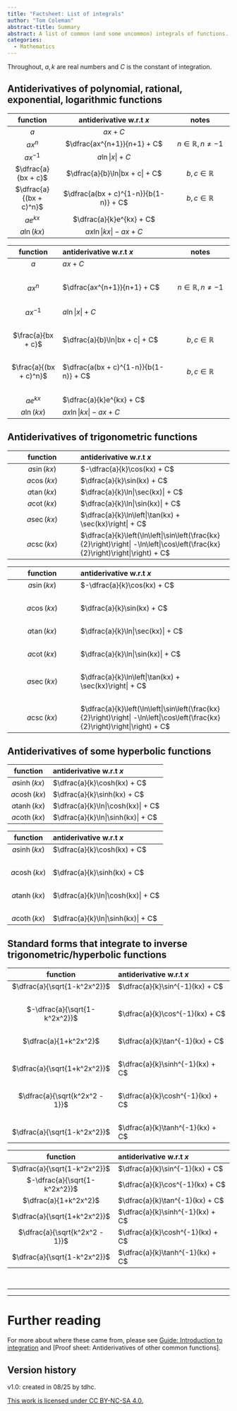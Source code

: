 ```yaml
---
title: "Factsheet: List of integrals"
author: "Tom Coleman"
abstract-title: Summary
abstract: A list of common (and some uncommon) integrals of functions.
categories:
  - Mathematics
---
```


Throughout, $a,k$ are real numbers and $C$ is the constant of integration.

## Antiderivatives of polynomial, rational, exponential, logarithmic functions {-}

::: {.content-hidden when-format="pdf"}

| function | antiderivative w.r.t $x$ | notes |
|:-----------:|:---------------------------:|:-------------:|
| $a$ | $ax + C$ |  |
| $ax^n$ | $\dfrac{ax^{n+1}}{n+1} + C$ | $n \in\mathbb{R},\, n \neq -1$ |
| $ax^{-1}$ | $a\ln|x| + C$ |  |
| $\dfrac{a}{bx + c}$ | $\dfrac{a}{b}\ln|bx + c| + C$ | $b,c\in \mathbb{R}$ |
| $\dfrac{a}{(bx + c)^n}$ | $\dfrac{a(bx + c)^{1-n}}{b(1-n)} + C$ | $b,c\in \mathbb{R}$ |
| $ae^{kx}$ | $\dfrac{a}{k}e^{kx} + C$ |  | 
| $a\ln(kx)$ | $ax\ln|kx| - ax + C$ | | 

:::

::: {.content-visible when-format="pdf"}

| function | antiderivative w.r.t $x$ | notes |
|:-----------:|:---------------------------|:-------------:|
| $a$ | $ax + C$ |  |
|   |   |   |
| $ax^n$ | $\dfrac{ax^{n+1}}{n+1} + C$ | $n \in\mathbb{R},\, n \neq -1$ |
|   |   |   |
| $ax^{-1}$ | $a\ln|x| + C$ |  |
|   |   |   |
| $\frac{a}{bx + c}$ | $\dfrac{a}{b}\ln|bx + c| + C$ | $b,c\in \mathbb{R}$ |
|   |   |   |
| $\frac{a}{(bx + c)^n}$ | $\dfrac{a(bx + c)^{1-n}}{b(1-n)} + C$ | $b,c\in \mathbb{R}$ |
|   |   |   |
| $ae^{kx}$ | $\dfrac{a}{k}e^{kx} + C$ |  | 
| $a\ln(kx)$ | $ax\ln|kx| - ax + C$ | | 

:::

## Antiderivatives of trigonometric functions {-}

::: {.content-hidden when-format="pdf"}

| function | antiderivative w.r.t $x$ | 
|:-----------:|:---------------------------|
| $a\sin(kx)$ | $-\dfrac{a}{k}\cos(kx) + C$ | 
| $a\cos(kx)$ | $\dfrac{a}{k}\sin(kx) + C$ | 
| $a\tan(kx)$ | $\dfrac{a}{k}\ln|\sec(kx)| + C$ | 
| $a\cot(kx)$ | $\dfrac{a}{k}\ln|\sin(kx)| + C$ | 
| $a\sec(kx)$ | $\dfrac{a}{k}\ln\left|\tan(kx) + \sec(kx)\right| + C$ | 
| $a\csc(kx)$ | $\dfrac{a}{k}\left(\ln\left|\sin\left(\frac{kx}{2}\right)\right| -\ln\left|\cos\left(\frac{kx}{2}\right)\right|\right) + C$ | 

:::

::: {.content-visible when-format="pdf"}

| function | antiderivative w.r.t $x$ | 
|:-----------:|:---------------------------|
| $a\sin(kx)$ | $-\dfrac{a}{k}\cos(kx) + C$ | $a,k\in\mb{R}$ 
|   |   |
| $a\cos(kx)$ | $\dfrac{a}{k}\sin(kx) + C$ | $a,k\in\mb{R}$ 
|   |   |
| $a\tan(kx)$ | $\dfrac{a}{k}\ln|\sec(kx)| + C$ | 
|   |   |
| $a\cot(kx)$ | $\dfrac{a}{k}\ln|\sin(kx)| + C$ | 
|   |   | 
| $a\sec(kx)$ | $\dfrac{a}{k}\ln\left|\tan(kx) + \sec(kx)\right| + C$ | 
|   |   | 
| $a\csc(kx)$ | $\dfrac{a}{k}\left(\ln\left|\sin\left(\frac{kx}{2}\right)\right| -\ln\left|\cos\left(\frac{kx}{2}\right)\right|\right) + C$ | 

:::

## Antiderivatives of some hyperbolic functions {-}

::: {.content-hidden when-format="pdf"}

| function | antiderivative w.r.t $x$ |
|:-----------:|:---------------------------|
| $a\sinh(kx)$ | $\dfrac{a}{k}\cosh(kx) + C$ |  
| $a\cosh(kx)$ | $\dfrac{a}{k}\sinh(kx) + C$ |
| $a\tanh(kx)$ | $\dfrac{a}{k}\ln|\cosh(kx)| + C$ | 
| $a\coth(kx)$ | $\dfrac{a}{k}\ln|\sinh(kx)| + C$ | 

:::

::: {.content-visible when-format="pdf"}

| function | antiderivative w.r.t $x$ |
|:-----------:|:---------------------------|
| $a\sinh(kx)$ | $\dfrac{a}{k}\cosh(kx) + C$ |  
|   |   | 
| $a\cosh(kx)$ | $\dfrac{a}{k}\sinh(kx) + C$ | 
|   |   |
| $a\tanh(kx)$ | $\dfrac{a}{k}\ln|\cosh(kx)| + C$ | 
|   |   | 
| $a\coth(kx)$ | $\dfrac{a}{k}\ln|\sinh(kx)| + C$ | 

:::

## Standard forms that integrate to inverse trigonometric/hyperbolic functions {-}

::: {.content-visible when-format="pdf"}

| function | antiderivative w.r.t $x$ |
|:------------:|:--------------------|
| $\dfrac{a}{\sqrt{1-k^2x^2}}$ | $\dfrac{a}{k}\sin^{-1}(kx) + C$ |  
|   |   |
| $-\dfrac{a}{\sqrt{1-k^2x^2}}$ | $\dfrac{a}{k}\cos^{-1}(kx) + C$ | 
|   |   | 
| $\dfrac{a}{1+k^2x^2}$ | $\dfrac{a}{k}\tan^{-1}(kx) + C$ | 
|   |   | 
| $\dfrac{a}{\sqrt{1+k^2x^2}}$ | $\dfrac{a}{k}\sinh^{-1}(kx) + C$ |
|   |   | 
| $\dfrac{a}{\sqrt{k^2x^2 - 1}}$ | $\dfrac{a}{k}\cosh^{-1}(kx) + C$ | 
|   |   |
| $\dfrac{a}{\sqrt{1-k^2x^2}}$ | $\dfrac{a}{k}\tanh^{-1}(kx) + C$ |  

:::

::: {.content-hidden when-format="pdf"}

| function | antiderivative w.r.t $x$ | 
|:------------:|:--------------------|
| $\dfrac{a}{\sqrt{1-k^2x^2}}$ | $\dfrac{a}{k}\sin^{-1}(kx) + C$ |  
| $-\dfrac{a}{\sqrt{1-k^2x^2}}$ | $\dfrac{a}{k}\cos^{-1}(kx) + C$ |  
| $\dfrac{a}{1+k^2x^2}$ | $\dfrac{a}{k}\tan^{-1}(kx) + C$ |  
| $\dfrac{a}{\sqrt{1+k^2x^2}}$ | $\dfrac{a}{k}\sinh^{-1}(kx) + C$ |  
| $\dfrac{a}{\sqrt{k^2x^2 - 1}}$ | $\dfrac{a}{k}\cosh^{-1}(kx) + C$ |  
| $\dfrac{a}{\sqrt{1-k^2x^2}}$ | $\dfrac{a}{k}\tanh^{-1}(kx) + C$ |  

:::

 


---

---

# Further reading {-}

For more about where these came from, please see [Guide: Introduction to integration](../studyguides/introtointegration.qmd) and [Proof sheet: Antiderivatives of other common functions].

## Version history {-}

v1.0: created in 08/25 by tdhc. 

[This work is licensed under CC BY-NC-SA 4.0.](https://creativecommons.org/licenses/by-nc-sa/4.0/?ref=chooser-v1)
